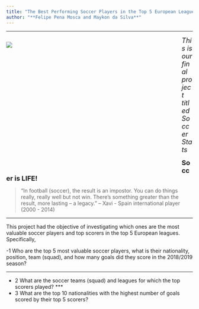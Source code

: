 ```yaml
---
title: "The Best Performing Soccer Players in the Top 5 European Leagues: Goals, Assists, Cards, Most Valuable Players, and More"
author: "**Felipe Pena Mosca and Maykon da Silva**"
---
```


***

<div style= "float : left; position : relative; top: 0px; width : 450px; height : 360px; padding-right: 24px; margin-bottom : 0px">
![](./photos/trophy.jpeg)

</div>

<font size = "4"> 
*This is our final project titled Soccer Stats*  
</font>  
  
  
  
<font size = "4">
**Soccer is LIFE!**  
</font>

>“In football (soccer), the result is an impostor. You can do things really, really well but not win. There’s something greater than the result, more lasting – a legacy.” – Xavi - Spain international player (2000 - 2014)

***
This project had the objective of investigating which ones are the most valuable soccer players and top scorers in the top 5 European leagues. Specifically, 

-1 Who are the top 5 most valuable soccer players, what is their nationality, position, team (squad), and how many goals did they score in the 2018/2019 season?

***
- 2 What are the soccer teams (squad) and leagues for which the top scorers played?
***
- 3 What are the top 10 nationalities with the highest number of goals scored by their top 5 scorers?




